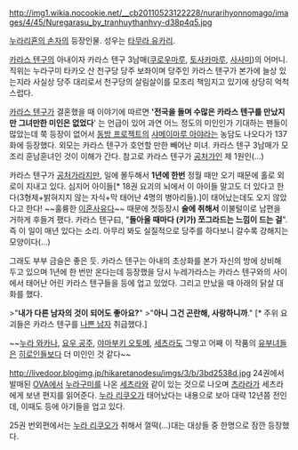http://img1.wikia.nocookie.net/__cb20110523122228/nurarihyonnomago/images/4/45/Nuregarasu_by_tranhuythanhvy-d38p4q5.jpg
{{{+2 '''濡鴉'''}}}

[[누라리횬의 손자]]의 등장인물. 성우는 [[타무라 유카리]].

[[카라스 텐구(누라리횬의 손자)|카라스 텐구]]의 아내이자 카라스 텐구 3남매([[쿠로우마루]], [[토사카마루]], [[사사미(누라리횬의 손자)|사사미]])의 어머니. 직위는 누라구미 타카오 산 천구당 당주 보좌이며 당주인 카라스 텐구가 본가에 늘상 있는지라 사실상 당주 대리로서 천구당의 살림살이를 모조리 책임지고 있기에 상당히 억척스럽다.

[[카라스 텐구(누라리횬의 손자)|카라스 텐구]]가 결혼했을 때 이야기에 따르면 ''''전국을 돌며 수많은 카라스 텐구를 만났지만 그녀만한 미인은 없었다'''' 는 언급이 있어 과연 어느 정도의 미인인가 기대하는 팬들이 많았는데 쭉 등장이 없어서 [[동방 프로젝트]]의 [[샤메이마루 아야]]라는 농담도 나오다가 137화에 등장했다. 외모는 카라스 텐구가 호언할 만한 빼어난 미녀. 카라스 텐구 3남매가 모조리 훈남훈녀인 것이 이해가 간다. 참고로 카라스 텐구가 [[공처가]]인 제 1원인(...)

카라스 텐구가 [[공처가]]라지만, 일에 몰두해서 '''1년에 한번''' 정월 때만 오기 때문에 홀로 외로이 지내고 있다. 심지어 아이들[* 18권 요괴의 뇌에서 이 아이들 말고도 더 있다고 한다(3형제+밝혀지지 않는 자식+막 태어난 4명의 병아리들).]이 태어났는데도 오지 않았다고 한다! ~~훌륭한 [[이혼]]사유다~~ 때문에 첫등장시 '''술에 취해서''' 이불털이로 남편을 거하게 후들겨 팼다. 카라스 텐구曰, "'''돌아올 때마다 (키가) 쪼그라드는 느낌이 드는 걸'''". 즉 이 일이 매년 있다는 소리. 아무리 봐도 실질적으로 당주를 하다보니 갈수록 강해지는 모양이다(...)

그래도 부부 금슬은 좋은 듯. 카라스 텐구는 아내의 초상화를 본가 자신의 방에 상비해 두고 있으며 1년에 한 번만 온다는데 등장했을 당시 누레가라스는 카라스 텐구와의 사이에서 태어난 어린 카라스 텐구들을 등에 업고 있었다. 그리고 만났을 때 아래의 닭살 대화를 했다.

>"'''내가 다른 남자의 것이 되어도 좋아요?'''"
>"'''아니 그건 곤란해, 사랑하니까'''." [* 주위 요괴들은 카라스 텐구를 [[나쁜 남자]] 취급했다.]

~~[[누라 와카나]], [[요우 공주]], [[야마부키 오토메]], [[세츠라]]도 그렇고 어째 이 작품의 [[유부녀]]들은 [[히로인]]들보다 더 미인인 것 같다~~

http://livedoor.blogimg.jp/hikaretanodesu/imgs/3/b/3bd2538d.jpg
24권에서 발매된 [[OVA]]에서 [[누라구미]]를 나온 [[세츠라]]와 같이 있는 것으로 나오며 [[오이카와 츠라라|츠라라]]가 세츠라에게 보낸 편지를 읽어준다. [[누라 리쿠오]]가 태어났다는 내용으로 보아 대략 12년쯤 전인데, 이때도 등에 아기들을 업고 있다.  

25권 번외편에서는 [[누라 리쿠오]]가 취해서 껄떡(...)대는 대상들 중 한명으로 잠깐 등장했다.
